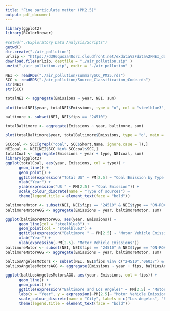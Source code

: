 ```yaml
---
title: "Fine particulate matter (PM2.5)"
output: pdf_document
---
```


```r
library(ggplot2)
library(RColorBrewer)
```
```r
#setwd("./Exploratory Data Analysis/Scripts")
getwd()
dir.create("./air_pollution")
urlzip <- "https://d396qusza40orc.cloudfront.net/exdata%2Fdata%2FNEI_data.zip"
download.file(urlzip, destfile = "./air_pollution.zip" )
unzip("./air_pollution.zip", exdir = "./air_pollution" )
```
```r
NEI <- readRDS("./air_pollution/summarySCC_PM25.rds")
SCC <- readRDS("./air_pollution/Source_Classification_Code.rds")
str(NEI)
str(SCC)
```

```r
totalNEI <- aggregate(Emissions ~ year, NEI, sum)

plot(totalNEI$year, totalNEI$Emissions, type = "o", col = "steelblue3", main = expression("Total US "~ PM[2.5]~ "Emissions by Year"), ylab = expression("Total US "~   PM[2.5] ~ "Emissions"), xlab = "Year")
```
```r
baltimore <- subset(NEI, NEI$fips == "24510")

totalBaltimore <- aggregate(Emissions ~ year, baltimore, sum)

plot(totalBaltimore$year, totalBaltimore$Emissions, type = "o", main = expression("Total Baltimore" ~ PM[2.5] ~ "Emissions by Year"), xlab = "Year", ylab = expression("Total Baltimore "~ PM[2.5] ~ "Emissions"), col = "steelblue3")
```
```r
SCCcoal <- SCC[grepl("coal", SCC$Short.Name, ignore.case = T),]
NEIcoal <- NEI[NEI$SCC %in% SCCcoal$SCC,]
totalCoal <- aggregate(Emissions ~ year + type, NEIcoal, sum)
library(ggplot2)
ggplot(totalCoal, aes(year, Emissions, col = type)) +
      geom_line() +
      geom_point() +
      ggtitle(expression("Total US" ~ PM[2.5] ~ "Coal Emission by Type and Year")) +
      xlab("Year") +
      ylab(expression("US " ~ PM[2.5] ~ "Coal Emission")) +
      scale_colour_discrete(name = "Type of sources") +
      theme(legend.title = element_text(face = "bold"))
```
```r
baltimoreMotor <- subset(NEI, NEI$fips == "24510" & NEI$type == "ON-ROAD")
baltimoreMotorAGG <- aggregate(Emissions ~ year, baltimoreMotor, sum)

ggplot(baltimoreMotorAGG, aes(year, Emissions)) +
      geom_line(col = "steelblue3") +
      geom_point(col = "steelblue3") +
      ggtitle(expression("Baltimore " ~ PM[2.5] ~ "Motor Vehicle Emissions by Year")) +
      xlab("Year") +
      ylab(expression(~PM[2.5]~ "Motor Vehicle Emissions"))
baltimoreMotor <- subset(NEI, NEI$fips == "24510" & NEI$type == "ON-ROAD")
baltimoreMotorAGG <- aggregate(Emissions ~ year, baltimoreMotor, sum)


```

```r
baltLosAngelesMotors <- subset(NEI, NEI$fips %in% c("24510","06037") & NEI$type == "ON-ROAD")
baltLosAngelesMotorsAGG <- aggregate(Emissions ~ year + fips, baltLosAngelesMotors, sum)

ggplot(baltLosAngelesMotorsAGG, aes(year, Emissions, col = fips)) +
      geom_line() +
      geom_point() +
      ggtitle(expression("Baltimore and Los Angeles" ~ PM[2.5] ~ "Motor Vehicle Emissions by Year")) +
      labs(x = "Year", y = expression(~PM[2.5]~ "Motor Vehicle Emissions") ) +
      scale_colour_discrete(name = "City", labels = c("Los Angeles", "Baltimore")) +
      theme(legend.title = element_text(face = "bold"))
```

